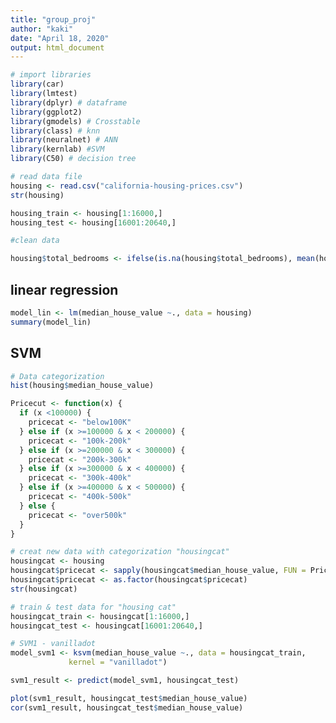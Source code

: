 ```yaml
---
title: "group_proj"
author: "kaki"
date: "April 18, 2020"
output: html_document
---
```


```r
# import libraries
library(car)
library(lmtest)
library(dplyr) # dataframe
library(ggplot2)
library(gmodels) # Crosstable
library(class) # knn
library(neuralnet) # ANN
library(kernlab) #SVM
library(C50) # decision tree

# read data file
housing <- read.csv("california-housing-prices.csv")
str(housing)

housing_train <- housing[1:16000,]
housing_test <- housing[16001:20640,]

```

```r
#clean data

housing$total_bedrooms <- ifelse(is.na(housing$total_bedrooms), mean(housing$total_bedrooms, na.rm = TRUE)/mean(housing$total_rooms, na.rm = TRUE)*housing$total_rooms, housing$total_bedrooms)

```

## linear regression

```r
model_lin <- lm(median_house_value ~., data = housing)
summary(model_lin)
```

## SVM

```r
# Data categorization
hist(housing$median_house_value)

Pricecut <- function(x) {
  if (x <100000) {
    pricecat <- "below100K"
  } else if (x >=100000 & x < 200000) {
    pricecat <- "100k-200k"
  } else if (x >=200000 & x < 300000) {
    pricecat <- "200k-300k"
  } else if (x >=300000 & x < 400000) {
    pricecat <- "300k-400k"
  } else if (x >=400000 & x < 500000) {
    pricecat <- "400k-500k"
  } else {
    pricecat <- "over500k"
  }
}

# creat new data with categorization "housingcat"
housingcat <- housing
housingcat$pricecat <- sapply(housingcat$median_house_value, FUN = Pricecut)
housingcat$pricecat <- as.factor(housingcat$pricecat)
str(housingcat)

# train & test data for "housing cat"
housingcat_train <- housingcat[1:16000,]
housingcat_test <- housingcat[16001:20640,]

# SVM1 - vanilladot
model_svm1 <- ksvm(median_house_value ~., data = housingcat_train,
             kernel = "vanilladot")

svm1_result <- predict(model_svm1, housingcat_test)

plot(svm1_result, housingcat_test$median_house_value)
cor(svm1_result, housingcat_test$median_house_value)


```

